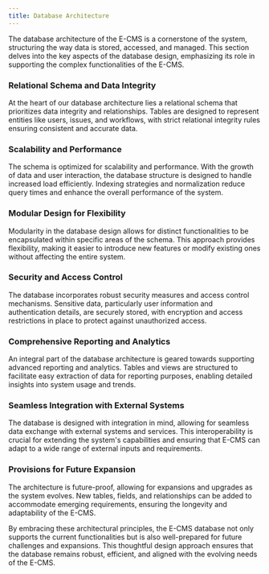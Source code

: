 ```yaml
---
title: Database Architecture
---
```


The database architecture of the E-CMS is a cornerstone of the system, structuring the way data is stored, accessed, and managed. This section delves into the key aspects of the database design, emphasizing its role in supporting the complex functionalities of the E-CMS.

### Relational Schema and Data Integrity

At the heart of our database architecture lies a relational schema that prioritizes data integrity and relationships. Tables are designed to represent entities like users, issues, and workflows, with strict relational integrity rules ensuring consistent and accurate data.

### Scalability and Performance

The schema is optimized for scalability and performance. With the growth of data and user interaction, the database structure is designed to handle increased load efficiently. Indexing strategies and normalization reduce query times and enhance the overall performance of the system.

### Modular Design for Flexibility

Modularity in the database design allows for distinct functionalities to be encapsulated within specific areas of the schema. This approach provides flexibility, making it easier to introduce new features or modify existing ones without affecting the entire system.

### Security and Access Control

The database incorporates robust security measures and access control mechanisms. Sensitive data, particularly user information and authentication details, are securely stored, with encryption and access restrictions in place to protect against unauthorized access.

### Comprehensive Reporting and Analytics

An integral part of the database architecture is geared towards supporting advanced reporting and analytics. Tables and views are structured to facilitate easy extraction of data for reporting purposes, enabling detailed insights into system usage and trends.

### Seamless Integration with External Systems

The database is designed with integration in mind, allowing for seamless data exchange with external systems and services. This interoperability is crucial for extending the system's capabilities and ensuring that E-CMS can adapt to a wide range of external inputs and requirements.

### Provisions for Future Expansion

The architecture is future-proof, allowing for expansions and upgrades as the system evolves. New tables, fields, and relationships can be added to accommodate emerging requirements, ensuring the longevity and adaptability of the E-CMS.

By embracing these architectural principles, the E-CMS database not only supports the current functionalities but is also well-prepared for future challenges and expansions. This thoughtful design approach ensures that the database remains robust, efficient, and aligned with the evolving needs of the E-CMS.
